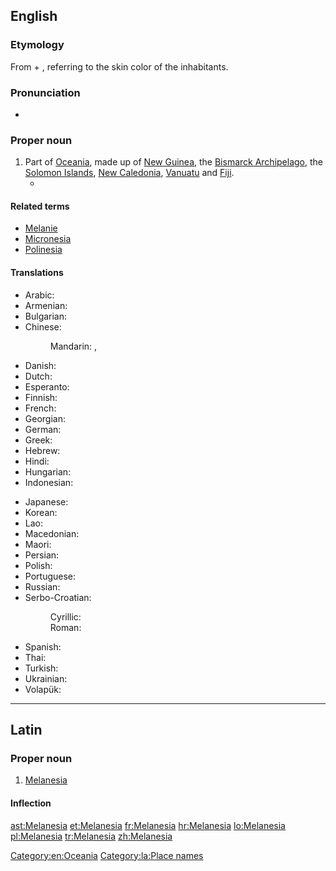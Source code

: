 ==English==
{{wikipedia}}

===Etymology===
From {{etyl|grc|en}} {{term|μέλας||dark|sc=polytonic|tr=melas|lang=grc}} + {{term|νῆσος||island|sc=polytonic|tr=nēsos|lang=grc}}, referring to the skin color of the inhabitants.

===Pronunciation===
* {{a|US}} {{rhymes|iːʒə}}

===Proper noun===
{{en-proper noun}}

# Part of [[Oceania]], made up of [[New Guinea]], the [[Bismarck Archipelago]], the [[Solomon Islands]], [[New Caledonia]], [[Vanuatu]] and [[Fiji]].
#* {{quote-journal
|passage=My job, then, is that of a cultural and religious broker of sorts, co-opting '''Melanesia''' to serve as a stimulus to thought in Le Moyne classrooms.
|page=315
|title=Thinking and teaching with the indigenous traditions of Melanesia
|journal=Beyond primitivism: indigenous religious traditions and modernity
|author=Mary N. MacDonald
|publisher=Routledge
|year=2004
|isbn=041527320X}}

====Related terms====
* [[Melanie]]
* [[Micronesia]]
* [[Polinesia]]

====Translations====
{{trans-top|part of Oceania}}
* Arabic: {{t|ar|ميلانيزيا|f|tr=milānīzya|sc=Arab}}
* Armenian: {{t|hy|Մելանեզիա|tr=Melanezia}}
* Bulgarian: {{t|bg|Мелане́зия|f|tr=Melanézija|sc=Cyrl}}
* Chinese:
*: Mandarin: {{t|cmn|美拉尼西亞|sc=Hani}}, {{t+|cmn|美拉尼西亚|tr=Měilāníxīyà|sc=Hani}}
* Danish: {{t+|da|Melanesien|p}}
* Dutch: {{t|nl|Melanesië}}
* Esperanto: {{t|eo|Melanezio}}
* Finnish: {{t|fi|Melanesia}}
* French: {{t+|fr|Mélanésie|f}}
* Georgian: {{t|ka|მელანეზია|sc=Geor}}
* German: {{t|de|Melanesien|n}}
* Greek: {{t|el|Μελανησία|f|tr=Melanesía|sc=Grek}}
* Hebrew: {{t|he|מלנזיה|sc=Hebr}}
* Hindi: {{t|hi|मॅलानिशिया|tr=melāniśiyā|sc=Deva}}
* Hungarian: {{t|hu|Melanézia}}
* Indonesian: {{t|id|Melenasia}}
{{trans-mid}}
* Japanese: {{t|ja|メラネシア|tr=Meraneshia}}
* Korean: {{t|ko|멜라네시아|tr=Mellanesia|sc=Kore}}
* Lao: {{t|lo|ເມລາເນເຊຍ|sc=Laoo}}
* Macedonian: {{t|mk|Мелане́зија|f|tr=Melanézija}}
* Maori: {{t|mi|Meranihia}}
* Persian: {{t+|fa|ملانزی|sc=fa-Arab}}
* Polish: {{t+|pl|Melanezja|f}}
* Portuguese: {{t|pt|Melanésia|f}}
* Russian: {{t|ru|Мелане́зия|f|tr=Melanɛ́zija}}
* Serbo-Croatian:
*: Cyrillic: {{t|sh|Меланезија|f}}
*: Roman: {{t+|sh|Melanezija|f}}
* Spanish: {{t|es|Melanesia|f}}
* Thai: {{t|th|เมลานีเซีย|tr=maylaaneesia}}
* Turkish: {{t+|tr|Melanezya}}
* Ukrainian: {{t|uk|Мелане́зія|f|tr=Melanézija|sc=Cyrl}}
* Volapük: {{t+|vo|Bläga-Seanuäns}}
{{trans-bottom}}

[[Category:en:Oceania]]

----

==Latin==
{{wikipedia|lang=la}}

===Proper noun===
{{la-proper noun|Melanesia|Melanesiae|Melanesiae|f|first}}

# [[#English|Melanesia]]

====Inflection====
{{la-decl-1st-loc|num=sg|Melanesi}}

[[Category:la:Place names]]

[[ast:Melanesia]]
[[et:Melanesia]]
[[fr:Melanesia]]
[[hr:Melanesia]]
[[lo:Melanesia]]
[[pl:Melanesia]]
[[tr:Melanesia]]
[[zh:Melanesia]]